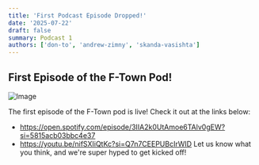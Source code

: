 ```yaml
---
title: 'First Podcast Episode Dropped!'
date: '2025-07-22'
draft: false
summary: Podcast 1
authors: ['don-to', 'andrew-zimny', 'skanda-vasishta']
---
```



## First Episode of the F-Town Pod!
![Image](https://scontent-lax3-1.cdninstagram.com/v/t51.2885-15/520842235_17849012226515057_617109655747168840_n.jpg?stp=dst-jpg_e35_tt6&efg=eyJ2ZW5jb2RlX3RhZyI6IkZFRUQuaW1hZ2VfdXJsZ2VuLjEzNTB4MTY4OC5zZHIuZjgyNzg3LmRlZmF1bHRfaW1hZ2UuYzIifQ&_nc_ht=scontent-lax3-1.cdninstagram.com&_nc_cat=105&_nc_oc=Q6cZ2QHTmsf9hZNsJq2FLywm_u-gXKY5CHij3YyPvSUTvwKKKUthNe3gODRndOCXhjqnPzU&_nc_ohc=M3xys7vywo4Q7kNvwFOvUa9&_nc_gid=aN-_VrhzhN0QD3y1ubvNPA&edm=AP4sbd4BAAAA&ccb=7-5&ig_cache_key=MzY4MTIwNDMxOTEyODQ4ODYzOQ%3D%3D.3-ccb7-5&oh=00_AfSBefxtDxq7ooiKO_Sv_uUjLXfkHmLi5jMG8cmTLjq_Ow&oe=6886764C&_nc_sid=7a9f4b)

The first episode of the F-Town pod is live! Check it out at the links below:
- https://open.spotify.com/episode/3IIA2k0UtAmoe6TAlv0gEW?si=5815acb03bbc4e37
- https://youtu.be/nifSXIiQtKc?si=Q7n7CEEPUBcIrWID
Let us know what you think, and we're super hyped to get kicked off!


